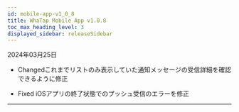 ```yaml
---
id: mobile-app-v1_0_8
title: WhaTap Mobile App v1.0.8
toc_max_heading_level: 3
displayed_sidebar: releaseSidebar
---
```


2024年03月25日

- <Status>Changed</Status>これまでリストのみ表示していた通知メッセージの受信詳細を確認できるように修正

- <Status>Fixed</Status> iOSアプリの終了状態でのプッシュ受信のエラーを修正

---


<Downloadapp />

